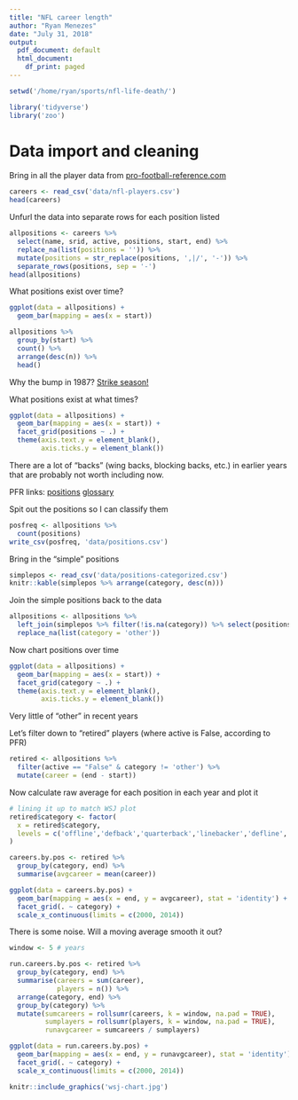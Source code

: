 ```yaml
---
title: "NFL career length"
author: "Ryan Menezes"
date: "July 31, 2018"
output:
  pdf_document: default
  html_document:
    df_print: paged
---
```


```r
setwd('/home/ryan/sports/nfl-life-death/')
```

```r
library('tidyverse')
library('zoo')
```

# Data import and cleaning

Bring in all the player data from [pro-football-reference.com](https://www.pro-football-reference.com/players/A/)
```r
careers <- read_csv('data/nfl-players.csv')
head(careers)
```

Unfurl the data into separate rows for each position listed

```r
allpositions <- careers %>% 
  select(name, srid, active, positions, start, end) %>% 
  replace_na(list(positions = '')) %>% 
  mutate(positions = str_replace(positions, ',|/', '-')) %>% 
  separate_rows(positions, sep = '-')
head(allpositions)
```

What positions exist over time?

```r
ggplot(data = allpositions) +
  geom_bar(mapping = aes(x = start))
```
```r
allpositions %>% 
  group_by(start) %>% 
  count() %>% 
  arrange(desc(n)) %>% 
  head()
```

Why the bump in 1987? [Strike season!](https://en.wikipedia.org/wiki/1987_NFL_season)

What positions exist at what times?

```r
ggplot(data = allpositions) +
  geom_bar(mapping = aes(x = start)) +
  facet_grid(positions ~ .) +
  theme(axis.text.y = element_blank(),
        axis.ticks.y = element_blank())
```

There are a lot of "backs" (wing backs, blocking backs, etc.) in earlier years that are probably not worth including now.

PFR links: [positions](https://www.pro-football-reference.com/about/positions.htm) [glossary](https://www.pro-football-reference.com/about/glossary.htm)

Spit out the positions so I can classify them

```r
posfreq <- allpositions %>% 
  count(positions)
write_csv(posfreq, 'data/positions.csv')
```

Bring in the "simple" positions

```r
simplepos <- read_csv('data/positions-categorized.csv')
knitr::kable(simplepos %>% arrange(category, desc(n)))
```

Join the simple positions back to the data
```r
allpositions <- allpositions %>%
  left_join(simplepos %>% filter(!is.na(category)) %>% select(positions, category)) %>% 
  replace_na(list(category = 'other'))
```

Now chart positions over time
```r
ggplot(data = allpositions) +
  geom_bar(mapping = aes(x = start)) +
  facet_grid(category ~ .) +
  theme(axis.text.y = element_blank(),
        axis.ticks.y = element_blank())
```
Very little of "other" in recent years

Let's filter down to "retired" players (where active is False, according to PFR)
```r
retired <- allpositions %>% 
  filter(active == "False" & category != 'other') %>% 
  mutate(career = (end - start))
```

Now calculate raw average for each position in each year and plot it
```r

# lining it up to match WSJ plot
retired$category <- factor(
  x = retired$category,
  levels = c('offline','defback','quarterback','linebacker','defline','tightend','runback','widerec')
)

careers.by.pos <- retired %>% 
  group_by(category, end) %>% 
  summarise(avgcareer = mean(career))

ggplot(data = careers.by.pos) +
  geom_bar(mapping = aes(x = end, y = avgcareer), stat = 'identity') +
  facet_grid(. ~ category) +
  scale_x_continuous(limits = c(2000, 2014))
```

There is some noise. Will a moving average smooth it out?

```r

window <- 5 # years

run.careers.by.pos <- retired %>%
  group_by(category, end) %>% 
  summarise(careers = sum(career),
            players = n()) %>% 
  arrange(category, end) %>% 
  group_by(category) %>% 
  mutate(sumcareers = rollsumr(careers, k = window, na.pad = TRUE),
         sumplayers = rollsumr(players, k = window, na.pad = TRUE),
         runavgcareer = sumcareers / sumplayers)

ggplot(data = run.careers.by.pos) +
  geom_bar(mapping = aes(x = end, y = runavgcareer), stat = 'identity') +
  facet_grid(. ~ category) +
  scale_x_continuous(limits = c(2000, 2014))
```

```r
knitr::include_graphics('wsj-chart.jpg')
```